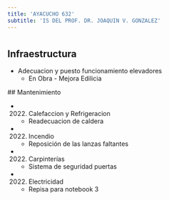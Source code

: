 ```yaml
---
title: 'AYACUCHO 632'
subtitle: 'IS DEL PROF. DR. JOAQUIN V. GONZALEZ'
---
```


#
## Infraestructura

* Adecuacion y puesto funcionamiento elevadores 
    + En Obra - Mejora Edilicia 


 ## Mantenimiento

*  (2022) Calefaccion y Refrigeracion 
    + Readecuacion de caldera

*  (2022) Incendio 
    + Reposición de las lanzas faltantes

*  (2022) Carpinterías 
    + Sistema de seguridad puertas

*  (2022) Electricidad 
    + Repisa para notebook 3







